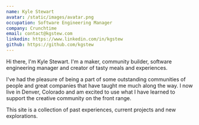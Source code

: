 ```yaml
---
name: Kyle Stewart
avatar: /static/images/avatar.png
occupation: Software Engineering Manager
company: Crunchtime
email: contact@kgstew.com
linkedin: https://www.linkedin.com/in/kgstew
github: https://github.com/kgstew
---
```


Hi there, I'm Kyle Stewart. I'm a maker, community builder, software engineering manager and creator of tasty meals and experiences.

I've had the pleasure of being a part of some outstanding communities of people and great companies that have taught me much along the way. I now live in Denver, Colorado and am excited to use what I have learned to support the creative community on the front range.

This site is a collection of past experiences, current projects and new explorations.
